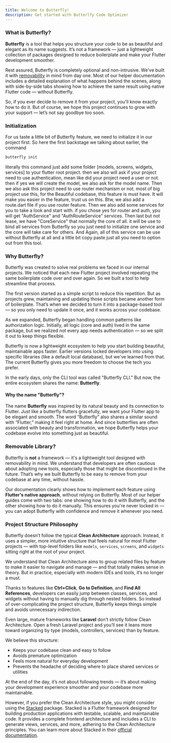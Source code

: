 ```yaml
---
title: Welcome to Butterfly!
description: Get started with Butterlfy Code Optimizer
---
```


### What is Butterfly?

**Butterfly** is a tool that helps you structure your code to be as beautiful and elegant as its
name suggests.
It’s not a framework — just a lightweight collection of packages designed to reduce boilerplate and
make your Flutter development smoother.

Rest assured, Butterfly is completely optional and non-intrusive. We've built it with
[removability](#removable-library) in mind from day one. Most of our helper documentation includes a
detailed explanation of what happens behind the scenes, along with side-by-side tabs showing how to
achieve the same result using native Flutter code — without Butterfly.

So, if you ever decide to remove it from your project, you'll know exactly how to do it. But of course, we hope this project continues to grow with your support — let’s not say goodbye too soon.


### Initialization

For us taste a little bit of Butterfly feature, we need to initialize it in our project first. So here 
the first backstage we talking about earlier, the command
```bash
butterfly init
```
literally this command just add some folder [models, screens, widgets, services] to your flutter root project.
then we also will ask if your project need to use authentication, mean like did your project need
a user or not. then if yes we will create the model, we also ask for the model name. Then we also ask 
this project need to use router mechanism or not. most of big project use this, for the Beautiful codebase,
this feature is must have. It will make you easier in the feature, trust us on this. Btw, we also add a route.dart
file if you use router feature. Then we also add some services for you to take a look and start with.
if you chose yes for router and auth, ypu will get "AuthService" and "AuthRouteService" services. Then last but
not lease, we have "CoreService" that normally the core of all. it will be use to bind all services from Butterfly
so you just need to initialize one service and the core will take care for others. And Again, all of this service
can be use without Butterfly at all and a little bit copy paste just all you need to option out from this tool.


### Why Butterfly?

Butterfly was created to solve real problems we faced in our internal projects. We noticed that each
new Flutter project involved repeating the same boilerplate code over and over again. So we built a
tool to help streamline that process.

The first version started as a simple script to reduce this repetition. But as projects grew,
maintaining and updating those scripts became another form of boilerplate. That’s when we decided to
turn it into a package-based tool — so you only need to update it once, and it works across your
codebase.

As we expanded, Butterfly began handling common patterns like authorization logic. Initially, all
logic (core and auth) lived in the same package, but we realized not every app needs authentication
— so we split it out to keep things flexible.

Butterfly is now a lightweight ecosystem to help you start building beautiful, maintainable apps
faster. Earlier versions locked developers into using specific libraries
(like a default local database), but we've learned from that. The current Butterfly gives you more
freedom to choose the tech you prefer.


<Info>In the early days, only the CLI tool was called "Butterfly CLI." But now, the entire ecosystem
shares the name: **Butterfly**.</Info>

#### Why the name "Butterfly"?

The name **Butterfly** was inspired by its natural beauty and its connection to Flutter. Just like a
butterfly flutters gracefully, we want your Flutter app to be elegant and smooth. The word
“Butterfly” also shares a similar sound with “Flutter,” making it feel right at home. And since
butterflies are often associated with beauty and transformation, we hope Butterfly helps your
codebase evolve into something just as beautiful.


### Removable Library?

Butterfly is **not** a framework — it's a lightweight tool designed with removability in mind.
We understand that developers are often cautious about adopting new tools, especially those that
might be discontinued in the future. That’s why we built Butterfly to be easy to remove from your
codebase at any time, without hassle.

Our documentation clearly shows how to implement each feature using **Flutter's native approach**,
without relying on Butterfly. Most of our helper guides come with two tabs: one showing how to do it
with Butterfly, and the other showing how to do it manually. This ensures you're never locked in —
you can adopt Butterfly with confidence and remove it whenever you need.

### Project Structure Philosophy

Butterfly doesn’t follow the typical **Clean Architecture** approach. Instead, it uses a simpler,
more intuitive structure that feels natural for most Flutter projects — with top-level folders like
`models`, `services`, `screens`, and `widgets` sitting right at the root of your project.

We understand that Clean Architecture aims to group related files by feature to make it easier to
navigate and manage — and that totally makes sense in theory. But in practice, especially with
modern IDEs and tools, it’s no longer a must.

Thanks to features like **Ctrl+Click**, **Go to Definition**, and **Find All References**,
developers can easily jump between classes, services, and widgets without having to manually dig
through nested folders. So instead of over-complicating the project structure, Butterfly keeps
things simple and avoids unnecessary indirection.

Even large, mature frameworks like **Laravel** don’t strictly follow Clean Architecture. Open a
fresh Laravel project and you’ll see it leans more toward organizing by type (models, controllers,
services) than by feature.

We believe this structure:

- Keeps your codebase clean and easy to follow
- Avoids premature optimization
- Feels more natural for everyday development
- Prevents the headache of deciding where to place shared services or utilities

At the end of the day, it’s not about following trends — it’s about making your development
experience smoother and your codebase more maintainable.

However, if you prefer the Clean Architecture style, you might consider using the
[Stacked](https://pub.dev/packages/stacked) package. Stacked is a Flutter framework designed for
building production applications with testable, scalable, and maintainable code. It provides a
complete frontend architecture and includes a CLI to generate views, services, and more, adhering to
the Clean Architecture principles. You can learn more about Stacked in their
[official documentation](https://stacked.filledstacks.com/docs/getting-started/overview/).
